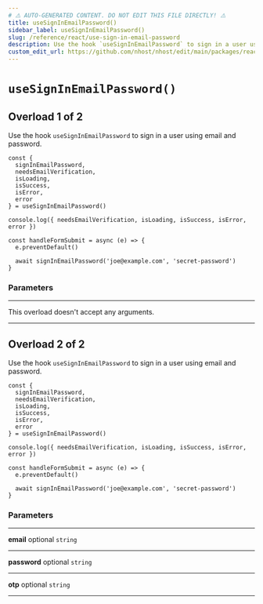 ```yaml
---
# ⚠️ AUTO-GENERATED CONTENT. DO NOT EDIT THIS FILE DIRECTLY! ⚠️
title: useSignInEmailPassword()
sidebar_label: useSignInEmailPassword()
slug: /reference/react/use-sign-in-email-password
description: Use the hook `useSignInEmailPassword` to sign in a user using email and password.
custom_edit_url: https://github.com/nhost/nhost/edit/main/packages/react/src/useSignInEmailPassword.ts#L54
---
```


# `useSignInEmailPassword()`

## Overload 1 of 2

Use the hook `useSignInEmailPassword` to sign in a user using email and password.

```tsx
const {
  signInEmailPassword,
  needsEmailVerification,
  isLoading,
  isSuccess,
  isError,
  error
} = useSignInEmailPassword()

console.log({ needsEmailVerification, isLoading, isSuccess, isError, error })

const handleFormSubmit = async (e) => {
  e.preventDefault()

  await signInEmailPassword('joe@example.com', 'secret-password')
}
```

### Parameters

---

<span className="light-grey">This overload doesn't accept any arguments.</span>

---

## Overload 2 of 2

Use the hook `useSignInEmailPassword` to sign in a user using email and password.

```tsx
const {
  signInEmailPassword,
  needsEmailVerification,
  isLoading,
  isSuccess,
  isError,
  error
} = useSignInEmailPassword()

console.log({ needsEmailVerification, isLoading, isSuccess, isError, error })

const handleFormSubmit = async (e) => {
  e.preventDefault()

  await signInEmailPassword('joe@example.com', 'secret-password')
}
```

### Parameters

---

**<span className="parameter-name">email</span>** <span className="optional-status">optional</span> <code>string</code>

---

**<span className="parameter-name">password</span>** <span className="optional-status">optional</span> <code>string</code>

---

**<span className="parameter-name">otp</span>** <span className="optional-status">optional</span> <code>string</code>

---
